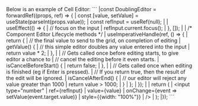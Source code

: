 <framework-specific-section frameworks="react">
Below is an example of Cell Editor:
```
|const DoublingEditor = forwardRef((props, ref) => {
|    const [value, setValue] = useState(parseInt(props.value));
|    const refInput = useRef(null);
|
|    useEffect(() => {
|        // focus on the input
|        refInput.current.focus();
|    }, []);
|
|    /* Component Editor Lifecycle methods */
|    useImperativeHandle(ref, () => {
|        return {
|            // the final value to send to the grid, on completion of editing
|            getValue() {
|                // this simple editor doubles any value entered into the input
|                return value * 2;
|            },
|
|            // Gets called once before editing starts, to give editor a chance to
|            // cancel the editing before it even starts.
|            isCancelBeforeStart() {
|                return false;
|            },
|
|            // Gets called once when editing is finished (eg if Enter is pressed).
|            // If you return true, then the result of the edit will be ignored.
|            isCancelAfterEnd() {
|                // our editor will reject any value greater than 1000
|                return value > 1000;
|            }
|        };
|    });
|
|    return (
|        &lt;input type="number"
|               ref={refInput}
|               value={value}
|               onChange={event => setValue(event.target.value)}
|               style={{width: "100%"}}
|        />
|    );
|});
```

</framework-specific-section>
